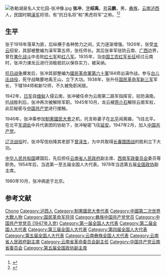 {{Otheruses|other=名为张冲的其他人物|张冲}}
{{增加来源|time=2019-12-31}}
[[File:弥勒湖泉名人文化园-张冲像.jpg|thumb]]
'''张冲'''{{BD|1900年|2月26日|1980年|10月30日|catIdx=Z張}}，[[表字|字]]'''绍禹'''，[[号|号]]'''云鹏'''，男，[[彝族|彝族]]，[[云南省|云南]][[泸西县|泸西]]人，民国时期[[滇军|滇军]]将领，有“抗日名将”和“黑虎将军”之称。<ref>{{Cite book|title=中华人民共和国职官志|author=何虎生, 李耀东, 向常福主编|publisher=中国社会出版社|year=2003|isbn=9787800883934|location=北京|pages=}}</ref><ref>{{Cite book|title=历届全国政协委员人名辞典|author=|publisher=中国国际广播出版社|year=1996|isbn=9787507813746|location=北京|pages=}}</ref>

== 生平 ==
张于1918年落草为匪，后纵横于各种势力之间，实力逐渐增强。1926年，张受[[龙云|龙云]]招安，其部被整编为滇军第五师，张任师长。其后张率军驻防云南、[[广西|广西]]边界，曾在[[果化战斗|果化战斗]]中击败[[红七军|红七军]]和[[红八军|红八军]]。1935年，当[[中国工农红军|中国工农红军]][[长征|长征]]经过云南时，张冲力谏龙云进行消极抵抗以保存实力，被采纳。

[[中国抗日战争|抗日战争]]爆发后，张冲其部整编为[[國民革命軍第六十軍|國民革命軍第六十軍]]184师出滇作战，参与[[台儿庄战役|台儿庄战役]]，死守战略要地禹王山，立下大功。1938年，张升任[[国民革命军新三军|国民革命军新三军]]军长，下辖184师和新12师，不久被免职闲居。

1942年，[[日军|日军]]自[[英属缅甸|缅甸]]入侵云南，张冲被任命为云南第二路军指挥官，驻防滇南。抗战胜利后，张冲再次被解除军职。1945年10月，龙云被[[蒋介石|蒋介石]]解除云南军权，此后秘密与[[中国共产党|中国共产党]]进行接触。

1946年，张冲乘参加[[制憲國民大會|制憲國民大會]]之机，托言称妻子在[[北平市|北平]]闹离婚，飞往北平。在北平[[军调处|军调处]]中共代表团的协助下，张冲秘密飞往[[延安|延安]]。1947年2月，加入[[中国共产党|中国共产党]]。

[[辽沈战役|辽沈战役]]时，张冲写信劝降其老部下[[曾泽生|曾泽生]]，为中共取得[[长春围困战|长春围困战]]的胜利立下大功。

[[中华人民共和国|中华人民共和国]]建国后，先后担任[[云南省人民政府|云南省人民政府]]副主席、[[西南军政委员会|西南军政委员会]]委员等职务。1954年后，当选第一至五届全国人大代表。1978年当选第五届[[全国政协|全国政协]]副主席。

1980年10月，张冲病逝于北京。

== 参考文献 ==
{{reflist}}

{{全国政协副主席}}
{{Yunnan topics}}

{{Authority control}}
{{DEFAULTSORT:Zhang张}}
[[Category:张姓|Chong]]
[[Category:泸西人|Category:泸西人]]
[[Category:制憲國民大會代表|Category:制憲國民大會代表]]
[[Category:中國第二次世界大戰人物|Category:中國第二次世界大戰人物]]
[[Category:国民革命军将领|Category:国民革命军将领]]
[[Category:彝族中国共产党党员|Category:彝族中国共产党党员]]
[[Category:中国共产党党员_(1947年入党)|Category:中国共产党党员 (1947年入党)]]
[[Category:第一届全国人大代表|Category:第一届全国人大代表]]
[[Category:第二届全国人大代表|Category:第二届全国人大代表]]
[[Category:第三届全国人大代表|Category:第三届全国人大代表]]
[[Category:第四届全国人大代表|Category:第四届全国人大代表]]
[[Category:第五届全国人大代表|Category:第五届全国人大代表]]
[[Category:云南彝族全国人大代表|Category:云南彝族全国人大代表]]
[[Category:云南省人民政府副主席|Category:云南省人民政府副主席]]
[[Category:云南省革命委员会副主任|Category:云南省革命委员会副主任]]
[[Category:中国共产党云南省委员会|Category:中国共产党云南省委员会]]
[[Category:第五届全国政协副主席|Category:第五届全国政协副主席]]